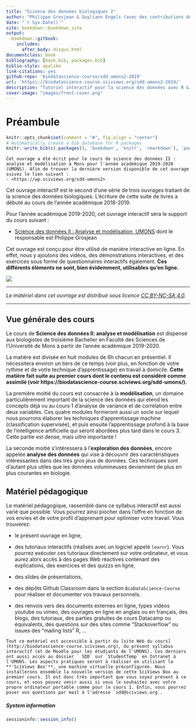 ```yaml
--- 
title: "Science des données biologiques 2"
author: "Philippe Grosjean & Guyliann Engels (avec des contributions de Raphaël Conotte)"
date: "`r Sys.Date()`"
site: bookdown::bookdown_site
output:
  bookdown::gitbook:
    includes:
      after_body: disqus.html
documentclass: book
bibliography: [book.bib, packages.bib]
biblio-style: apalike
link-citations: yes
github-repo: 'biodatascience-course/sdd-umons2-2019'
url: 'https\://biodatascience-course.sciviews.org/sdd-umons2-2019/'
description: "Tutoriel interactif pour la science des données avec R & SciViews-R, partie 2."
cover-image: "images/front-cover.png"
---
```


# Préambule {-}

```r
knitr::opts_chunk$set(comment = "#", fig.align = "center")
# Automatically create a bib database for R packages
knitr::write_bib(c(.packages(), 'bookdown', 'knitr', 'rmarkdown'), 'packages.bib')
```

```block
Cet ouvrage a été écrit pour le cours de science des données II : analyse et modélisation à Mons pour l'année académique 2019-2020 (UMONS). Afin de trouver la dernière version disponible de cet ouvrage suivez le lien suivant :
- <https://wp.sciviews.org/sdd-umons2> 
```

Cet ouvrage interactif est le second d'une série de trois ouvrages traitant de la science des données biologiques. L'écriture de cette suite de livres a débuté au cours de l'année académique 2018-2019. 

Pour l'année académique 2019-2020, cet ouvrage interactif sera le support du cours suivant :

- [Science des données II : Analyse et modélisation, UMONS](http://applications.umons.ac.be/web/fr/pde/2019-2020/ue/US-B3-SCBIOL-006-M.htm) dont le responsable est Philippe Grosjean

Cet ouvrage est conçu pour être utilisé de manière interactive en ligne. En effet, nous y ajoutons des vidéos, des démonstrations interactives, et des exercices sous forme de questionnaires interactifs également. **Ces différents éléments ne sont, bien évidemment, utilisables qu'en ligne.**

![](images/front-cover.jpg)

----

_Le matériel dans cet ouvrage est distribué sous licence [CC BY-NC-SA 4.0](https://creativecommons.org/licenses/by-nc-sa/4.0/deed.fr)._

----


## Vue générale des cours {-}

Le cours de  **Science des données II: analyse et modélisation**  est dispensé aux biologistes de troisième Bachelier en Faculté des Sciences de l'Université de Mons à partir de l'année académique 2019-2020.

La matière est divisée en huit modules de 6h chacun en présentiel. Il nécessitera environ un tiers de ce temps (voir plus, en fonction de votre rythme et de votre technique d'apprentissage) en travail à domicile. **Cette matière fait suite au premier cours dont le contenu est considéré comme assimilé (voir https://biodatascience-course.sciviews.org/sdd-umons/).**

<!-- A faire: un diagramme qui montre la relation entre ces différents modules, et avec les modules du cours 1 -->

La première moitié du cours est consacrée à la **modélisation**, un domaine particulièrement important de la science des données qui étend les concepts déjà vu au cours 1 d'analyse de variance et de corrélation entre deux variables. Ces quatre modules formeront aussi un socle sur lequel nous pourrons élaborer les techniques d'apprentissage machine (classification supervisée), et puis ensuite l'apprentissage profond à la base de l'intelligence artificielle qui seront abordées plus tard dans le cours 3. Cette partie est dense, mais *ultra* importante\ !

La seconde moitié s'intéressera à l'**exploration des données**, encore appelée **analyse des données** qui vise à découvrir des caractéristiques intéressantes dans des très gros jeux de données. Ces techniques sont d'autant plus utiles que les données volumineuses deviennent de plus en plus courantes en biologie.


## Matériel pédagogique {-}

Le matériel pédagogique, rassemblé dans ce syllabus interactif est aussi varié que possible. Vous pourrez ainsi piocher dans l'offre en fonction de vos envies et de votre profil d'apprenant pour optimiser votre travail. Vous trouverez:

- le présent ouvrage en ligne,

- des tutoriaux interactifs (réalisés avec un logiciel appelé `learnr`). Vous pourrez exécuter ces tutoriaux directement sur votre ordinateur, et vous aurez alors accès à des pages Web réactives contenant des explications, des exercices et des quizzs en ligne,

- des slides de présentations,

- des dépôts Github Classroom dans la section `BioDataScience-Course` pour réaliser et documenter vos travaux personnels.

- des renvois vers des documents externes en ligne, types vidéos youtube ou vimeo, des ouvrages en ligne en anglais ou en français, des blogs, des tutoriaux, des parties gratuites de cours Datacamp ou équivalents, des questions sur des sites comme "Stackoverflow" ou issues des "mailing lists" R, ...

```block
Tout ce matériel est accessible à partir du [site Web du cours](http://biodatascience-course.sciviews.org), du présent syllabus interactif (et de Moodle pour les étudiants de l'UMONS). Ces derniers ont aussi accès au dossier ` SDD` sur `StudentTemp` en Intranet à l'UMONS. Les aspects pratiques seront à réaliser en utilisant la **'SciViews Box'**, une machine virtuelle préconfigurée. Nous installerons ensemble la nouvelle version de cette SciViews Box au premier cours. Il est donc très important que vous soyez présent à ce cours, et vous pouvez venir aussi si vous le souhaitez avec votre propre ordinateur portable comme pour le cours 1. Enfin, vous pourrez poser vos questions par mail à l'adresse `sdd@sciviews.org`.
```


##### System information {-}

```r
sessioninfo::session_info()
```
